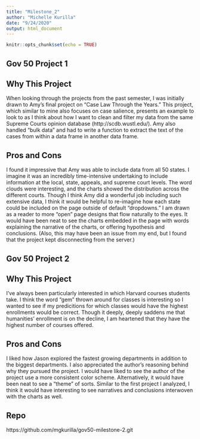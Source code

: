 ```yaml
---
title: "Milestone_2"
author: "Michelle Kurilla"
date: "9/24/2020"
output: html_document
---
```


```r
knitr::opts_chunk$set(echo = TRUE)
```

## Gov 50 Project 1

## Why This Project
   
   When looking through the projects from the past semester, I was initially 
   drawn to Amy's final project on "Case Law Through the Years." 
   This project, which similar to mine also focuses on case salience, presents 
   an example to look to as I think about how I want to clean and filter my data 
   from the same Supreme Courts opinion database (http://scdb.wustl.edu/). Amy 
   also handled "bulk data" and had to write a function to extract the text 
   of the cases from within a data frame in another data frame. 

## Pros and Cons
   
  I found it impressive that Amy was able to include data from all 50 states. 
I imagine it was an incredibly time-intensive undertaking to include
   information at the local, state, appeals, and supreme court levels. The word
   clouds were interesting, and the charts showed the distribution across the 
   different courts. Though I think Amy did a wonderful job including such 
   extensive data, I think it would be helpful to re-imagine how each state 
   could be included on the page outside of default "dropdowns." I am drawn 
   as a reader to more "open" page designs that flow naturally to the eyes. It 
   would have been neat to see the charts embedded in the page with words 
   explaining the narrative of the charts, or offering hypothesis and 
   conclusions. (Also, this may have been an issue from my end, but I found that
   the project kept disconnecting from the server.)

## Gov 50 Project 2 

## Why This Project

I've always been particularly interested in which Harvard courses students take.
I think the word "gem" thrown around for classes is interesting so I wanted to 
see if my predicitions for which classes would have the highest enrollments
would be correct. Though it deeply, deeply saddens me that humanities' 
enrollment is on the decline, I am heartened that they have the highest number
of courses offered.

## Pros and Cons

I liked how Jason explored the fastest growing departments in addition to 
the biggest departments. I also appreciated the author's reasoning behind why
they pursued the project. I would have liked to see the author of the project 
use a more  consistent color scheme. Alternatively, it would have been neat to 
see a "theme" of sorts. Similar to the first project I analyzed, I think it 
would have interesting to see narratives and conclusions interwoven with the 
charts as well. 

## Repo

https://github.com/mgkurilla/gov50-milestone-2.git
